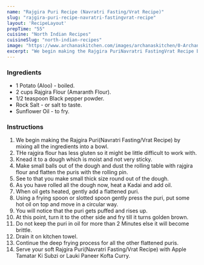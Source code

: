 ---
name: "Rajgira Puri Recipe (Navratri Fasting/Vrat Recipe)"
slug: "rajgira-puri-recipe-navratri-fastingvrat-recipe"
layout: 'RecipeLayout'
prepTime: "55"
cuisine: "North Indian Recipes"
cuisineSlug: "north-indian-recipes"
image: "https://www.archanaskitchen.com/images/archanaskitchen/0-Archanas-Kitchen-Recipes/2016/sept-21/Rajgira_Puri_Recipe_Fasting_Vrat_Navratri_Food-3.jpg"
excerpt: "We begin making the Rajgira PuriNavratri FastingVrat Recipe by mixing all the ingredients into a bowl"
---

### Ingredients

- 1 Potato (Aloo) - boiled.
- 2 cups Rajgira Flour (Amaranth Flour).
- 1/2 teaspoon Black pepper powder.
- Rock Salt - or salt to taste.
- Sunflower Oil - to fry.

### Instructions

1. We begin making the Rajgira Puri(Navratri Fasting/Vrat Recipe) by mixing all the ingredients into a bowl.
1. THe rajgira flour has less gluten so it might be little difficult to work with.
1. Knead it to a dough which is moist and not very sticky.
1. Make small balls out of the dough and dust the rolling table with rajgira flour and flatten the puris with the rolling pin.
1. See to that you make small thick size round out of the dough.
1. As you have rolled all the dough now, heat a Kadai and add oil.
1. When oil gets heated, gently add a flattened puri.
1. Using a frying spoon or slotted spoon gently press the puri, put some hot oil on top and move in a circular way.
1. You will notice that the puri gets puffed and rises up.
1. At this point, turn it to the other side and fry till it turns golden brown.
1. Do not keep the puri in oil for more than 2 Minutes else it will become brittle.
1. Drain it on kitchen towel.
1. Continue the deep frying process for all the other flattened puris.
1. Serve your soft Rajgira Puri(Navratri Fasting/Vrat Recipe) with Apple Tamatar Ki Subzi or Lauki Paneer Kofta Curry.
